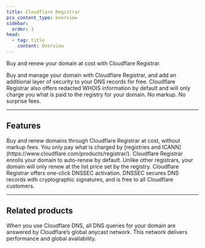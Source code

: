 ```yaml
---
title: Cloudflare Registrar
pcx_content_type: overview
sidebar:
  order: 1
head:
  - tag: title
    content: Overview
---
```



<Description>

Buy and renew your domain at cost with Cloudflare Registrar.
</Description>

<Plan type="all" />

Buy and manage your domain with Cloudflare Registrar, and add an additional layer of security to your DNS records for free. Cloudflare Registrar also offers redacted WHOIS information by default and will only charge you what is paid to the registry for your domain. No markup. No surprise fees.

***

## Features

<Feature header="Buy domains at cost" href="/registrar/get-started/register-domain/" cta="Buy domains at cost">
Buy and renew domains through Cloudflare Registrar at cost, without markup fees. You only pay what is charged by [registries and ICANN](https://www.cloudflare.com/products/registrar/).
</Feature>

<Feature header="Renew your domain" href="/registrar/account-options/renew-domains/" cta="Renew your domain">
Cloudflare Registrar enrolls your domain to auto-renew by default. Unlike other registrars, your domain will only renew at the list price set by the registry.
</Feature>

<Feature header="DNSSEC" href="/registrar/get-started/enable-dnssec/">
Cloudflare Registrar offers one-click DNSSEC activation. DNSSEC secures DNS records with cryptographic signatures, and is free to all Cloudflare customers.
</Feature>

***

## Related products

<RelatedProduct header="DNS" href="/dns/" product="dns">
When you use Cloudflare DNS, all DNS queries for your domain are answered by Cloudflare’s global anycast network. This network delivers performance and global availability.
</RelatedProduct>

